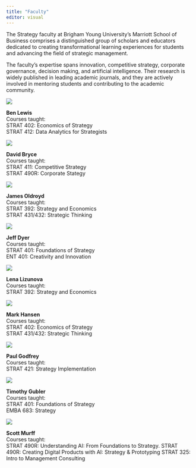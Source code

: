 ```yaml
---
title: "Faculty"
editor: visual
---
```


The Strategy faculty at Brigham Young University's Marriott School of Business comprises a distinguished group of scholars and educators dedicated to creating transformational learning experiences for students and advancing the field of strategic management. 

The faculty's expertise spans innovation, competitive strategy, corporate governance, decision making, and artificial intelligence. Their research is widely published in leading academic journals, and they are actively involved in mentoring students and contributing to the academic community.

:::: {.presidency-grid}

::: {.profile-card}
::: {.profile-image}
![](images/ben.jpeg)
:::
::: {.profile-info}
**Ben Lewis**  
Courses taught:  
STRAT 402: Economics of Strategy  
STRAT 412: Data Analytics for Strategists
:::
:::

::: {.profile-card}
::: {.profile-image}
![](images/dave.jpeg)
:::
::: {.profile-info}
**David Bryce**  
Courses taught:  
STRAT 411: Competitive Strategy  
STRAT 490R: Corporate Stategy
:::
:::

::: {.profile-card}
::: {.profile-image}
![](images/jim.jpeg)
:::
::: {.profile-info}
**James Oldroyd**  
Courses taught:  
STRAT 392: Strategy and Economics  
STRAT 431/432: Strategic Thinking
:::
:::

::: {.profile-card}
::: {.profile-image}
![](images/jeff.jpeg)
:::
::: {.profile-info}
**Jeff Dyer**  
Courses taught:  
STRAT 401: Foundations of Strategy  
ENT 401: Creativity and Innovation  
:::
:::

::: {.profile-card}
::: {.profile-image}
![](images/lena.jpeg)
:::
::: {.profile-info}
**Lena Lizunova**  
Courses taught:  
STRAT 392: Strategy and Economics  
:::
:::

::: {.profile-card}
::: {.profile-image}
![](images/mark.jpeg)
:::
::: {.profile-info}
**Mark Hansen**  
Courses taught:  
STRAT 402: Economics of Strategy  
STRAT 431/432: Strategic Thinking
:::
:::

::: {.profile-card}
::: {.profile-image}
![](images/paul.jpeg)
:::
::: {.profile-info}
**Paul Godfrey**  
Courses taught:  
STRAT 421: Strategy Implementation  
:::
:::

::: {.profile-card}
::: {.profile-image}
![](images/tim.jpeg)
:::
::: {.profile-info}
**Timothy Gubler**  
Courses taught:  
STRAT 401: Foundations of Strategy  
EMBA 683: Strategy
:::
:::

::: {.profile-card}
::: {.profile-image}
![](images/scott.jpeg)
:::
::: {.profile-info}
**Scott Murff**  
Courses taught:  
STRAT 490R: Understanding AI: From Foundations to Strategy. 
STRAT 490R: Creating Digital Products with AI: Strategy & Prototyping
STRAT 325: Intro to Management Consulting
:::
:::

::::
